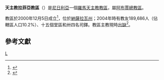 {{Multiple issues|
{{Primarysources|time=2020-01-06T18:04:45+00:00}}
{{Refimprove|time=2020-01-06T18:04:45+00:00}}
}}
{{Infobox Roman Catholic diocese
|Roman Catholic Diocese of = 天主教拉菲亞教區
|Latin name of diocese = Dioecesis Lafiensis
|border = catholic
|image =
|caption =
|location = [[尼日利亞|尼日利亞]]
|territory = 納薩拉瓦州
|population = 189,686
|rite = [[羅馬禮|羅馬禮]]
|patron = 
|province = [[天主教阿布賈總教區|阿布賈]]
|established = 2000年12月5日
|cathedral = 聖威廉主教座堂
|co-cathedral =
|leadership = 主教
|website = 
|pope = {{incumbent pope}}
|ordinary = （[[教座出缺|教座出缺]]）
|coadjutor bishop =
|auxiliary =
|emeritus = 
|map = [[File:Nigeria_-_Nasarawa.svg|250px]]
|map_caption = 教區管轄圖
}}

'''天主教拉菲亞教區'''（{{lang-la|Dioecesis Lafiensis}}）是[[尼日利亞|尼日利亞]]一個[[羅馬天主教|羅馬天主教]][[教區|教區]]，屬[[天主教阿布賈總教區|阿布賈總教區]]。

教區於2000年12月5日成立<ref>{{cite web |title=LAFIENSIS* |url=https://w2.vatican.va/content/john-paul-ii/la/apost_constitutions/documents/hf_jp-ii_apc_20001205_petitum-est.html |publisher=Libreria Editrice Vaticana |accessdate=2020-01-06 |archiveurl=https://web.archive.org/web/20200106180259/https://w2.vatican.va/content/john-paul-ii/la/apost_constitutions/documents/hf_jp-ii_apc_20001205_petitum-est.html |archivedate=2020-01-06 |language=la |date=2000-12-05 |dead-url=no }}</ref>，位於[[納薩拉瓦州|納薩拉瓦州]]；2004年時有教友189,686人（佔轄區人口10.2%）、十五個堂區和卅四名司鐸。教區主教現時[[教座出缺|出缺]]<ref>{{cite press release |title=Rinunce e nomine, 06.01.2020 |url=https://press.vatican.va/content/salastampa/it/bollettino/pubblico/2020/01/06/0011/00015.html |publisher=Sala Stampa della Santa Sede |accessdate=2020-01-06 |archiveurl=https://web.archive.org/web/20200106151156/https://press.vatican.va/content/salastampa/it/bollettino/pubblico/2020/01/06/0011/00015.html |archivedate=2020-01-06 |language=it |date=2020-01-06 |dead-url=no }}</ref>。

==參考文獻==
{{reflist}}

{{尼日利亞天主教教區}}

[[Category:尼日利亞天主教教區|L]]
